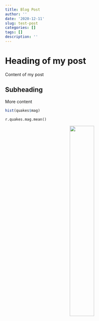 ```yaml
---
title: Blog Post
author: ''
date: '2020-12-11'
slug: test-post
categories: []
tags: []
description: ''
---
```


# Heading of my post

Content of my post 

## Subheading

More content 

```r
hist(quakes$mag)
```

```python
r.quakes.mag.mean()
```

<center>
![](/post/2020-12-11-test-post_files/Screen Shot 2020-12-10 at 8.44.59 PM.png){width=40%}
</center>
